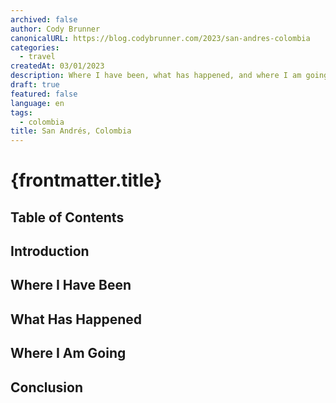 ```yaml
---
archived: false
author: Cody Brunner
canonicalURL: https://blog.codybrunner.com/2023/san-andres-colombia
categories:
  - travel
createdAt: 03/01/2023
description: Where I have been, what has happened, and where I am going in 2023.
draft: true
featured: false
language: en
tags:
  - colombia
title: San Andrés, Colombia
---
```



# {frontmatter.title}

## Table of Contents

## Introduction

## Where I Have Been

## What Has Happened

## Where I Am Going

## Conclusion

<Signature />
